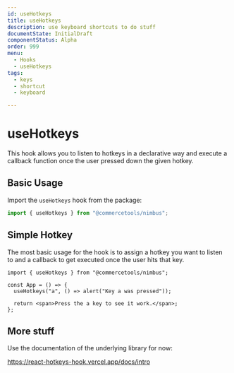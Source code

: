 ```yaml
---
id: useHotkeys
title: useHotkeys
description: use keyboard shortcuts to do stuff
documentState: InitialDraft
componentStatus: Alpha
order: 999
menu:
  - Hooks
  - useHotkeys
tags:
  - keys
  - shortcut
  - keyboard

---
```


# useHotkeys

This hook allows you to listen to hotkeys in a declarative way and execute a
callback function once the user pressed down the given hotkey.

## Basic Usage

Import the `useHotkeys` hook from the package:

```js
import { useHotkeys } from "@commercetools/nimbus";
```

## Simple Hotkey

The most basic usage for the hook is to assign a hotkey you want to listen to
and a callback to get executed once the user hits that key.

```jsx-live
import { useHotkeys } from "@commercetools/nimbus";

const App = () => {
  useHotkeys("a", () => alert("Key a was pressed"));

  return <span>Press the a key to see it work.</span>;
};
```

## More stuff

Use the documentation of the underlying library for now:

https://react-hotkeys-hook.vercel.app/docs/intro

